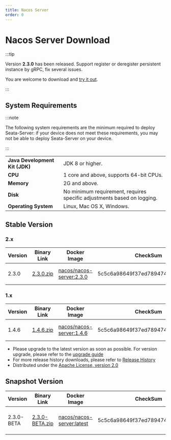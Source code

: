 ```yaml
---
title: Nacos Server
order: 0
---
```



# Nacos Server Download

:::tip

Version **2.3.0** has been released. Support register or deregister persistent instance by gRPC,
fix several issues.

You are welcome to download and [try it out](https://github.com/alibaba/nacos/releases/tag/2.3.0).

:::


## System Requirements

:::note

The following system requirements are the minimum required to deploy Seata-Server: if your device does not meet these requirements, you may not be able to deploy Seata-Server on your device.

:::

|             |                                                                                                                         |
|-------------|------------------------------------------------------------------------------------------------------------------------------------|
| **Java Development Kit (JDK)** | JDK 8 or higher.  |
| **CPU**  | 1 core and above, supports 64-bit CPUs.    |
| **Memory** | 2G and above. |
| **Disk** | No minimum requirement, requires specific adjustments based on logging.|
| **Operating System** | Linux, Mac OS X, Windows. |

## Stable Version

### 2.x
| Version | Binary Link                                                  | Docker Image                                                 | CheckSum                         | Release Notes                                    | Reference Docs                                   |
| ------- | ------------------------------------------------------------ | ------------------------------------------------------------ | -------------------------------- | ------------------------------------------------ | ------------------------------------------------ |
| 2.3.0   | [2.3.0.zip](https://github.com/alibaba/nacos/releases/download/2.3.0/nacos-server-2.3.0.zip) | [nacos/nacos-server:2.3.0](https://hub.docker.com/r/nacos/nacos-server/tags?page=1&name=2.3.0) | 5c5c6a98649f37ed7894743b21bc8777 | [2.3.0 Release Notes](https://github.com/alibaba/nacos/releases/tag/2.3.0)      | [2.3.x Quick Start](/docs/v2/quickstart/quick-start)      |

### 1.x

| Version | Binary Link                                                  | Docker Image                                                 | CheckSum                         | Release Notes                                    | Reference Docs                                   |
| ------- | ------------------------------------------------------------ | ------------------------------------------------------------ | -------------------------------- | ------------------------------------------------ | ------------------------------------------------ |
| 1.4.6   | [1.4.6.zip](https://github.com/alibaba/nacos/releases/download/1.4.6/nacos-server-1.4.6.zip) | [nacos/nacos-server:1.4.6](https://hub.docker.com/r/nacos/nacos-server/tags?page=1&name=1.4.6) | 5c5c6a98649f37ed7894743b21bc8777 | [1.4.6 Release Notes](https://github.com/alibaba/nacos/releases/tag/1.4.6)      | [1.4.6 Quick Start](/docs/v1/quickstart/quick-start)      |


 - Please upgrade to the latest version as soon as possible. For version upgrade, please refer to the [upgrade guide](/docs/v2/upgrading/version2-upgrading)
 - For more release history downloads, please refer to [Release History](release-history)
 - Distributed under the [Apache License, version 2.0](https://www.apache.org/licenses/)

## Snapshot Version

| Version | Binary Link | Docker Image | CheckSum | Release Notes | Reference Docs |
| ---- | ---- | ---- | ---- | ---- | ---- |
| 2.3.0-BETA | [2.3.0-BETA.zip](https://github.com/alibaba/nacos/releases/download/2.3.0-BETA/nacos-server-2.3.0-BETA.zip) | [nacos/nacos-server:latest](https://hub.docker.com/r/seataio/seata-server/tags?page=1&name=latest) | 5c5c6a98649f37ed7894743b21bc8777 | [2.3.0-BETA Release Notes](https://github.com/alibaba/nacos/releases/tag/2.3.0-BETA)      | [2.3.0-BETA Quick Start](/docs/user/quickstart/)      |
